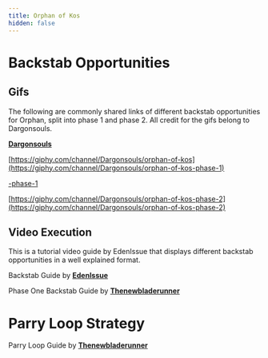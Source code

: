 ```yaml
---
title: Orphan of Kos
hidden: false
---
```



# Backstab Opportunities

## Gifs

The following are commonly shared links of different backstab opportunities for Orphan, split into phase 1 and phase 2. All credit for the gifs belong to Dargonsouls.

[**Dargonsouls**](https://www.youtube.com/channel/UCYAHdSUuiQ96BAQMfTNRgJw)

[https://giphy.com/channel/Dargonsouls/orphan-of-kos](https://giphy.com/channel/Dargonsouls/orphan-of-kos-phase-1)

[-phase-1](https://giphy.com/channel/Dargonsouls/orphan-of-kos-phase-1)

[https://giphy.com/channel/Dargonsouls/orphan-of-kos-phase-2](https://giphy.com/channel/Dargonsouls/orphan-of-kos-phase-2)

## Video Execution

This is a tutorial video guide by EdenIssue that displays different backstab opportunities in a well explained format.

Backstab Guide by [**EdenIssue**](https://www.twitch.tv/edenissue)

<YouTube id="https://www.youtube.com/watch?v=Qy2UfrLjB9M" />

Phase One Backstab Guide by [**Thenewbladerunner**](https://www.youtube.com/@thenewbladerunner)

<YouTube id="https://youtu.be/dzJtnaSlRIs?si=o-oacGf_WDAF-7QI" />

# Parry Loop Strategy

Parry Loop Guide by [**Thenewbladerunner**](https://www.youtube.com/channel/UCcx9xHPdphnW-nU0cn6BD4Q)

<YouTube id="https://youtu.be/Z_V1p6oITeE?si=T6Qmn8Xv7DXNtOHw" />